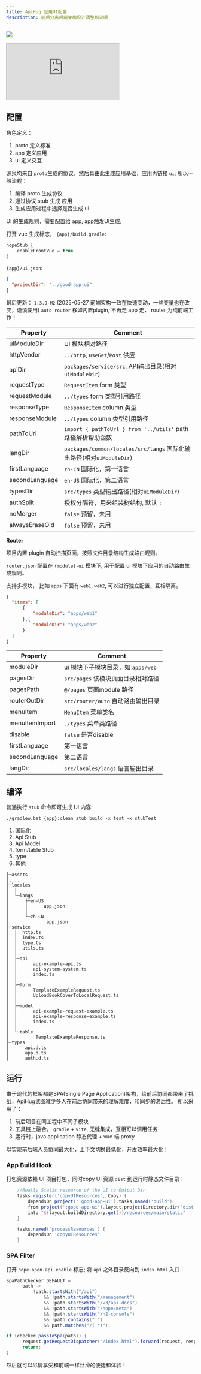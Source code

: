 ```yaml
---
title: ApiHug 应用UI配置
description: 前后分离后端架构设计调整和说明
---
```


<a target="_blank" href="https://search.maven.org/artifact/com.apihug/it-bom"><img
  src="https://img.shields.io/maven-central/v/com.apihug/it-bom.svg?label=Maven%20Central"/></a>

<div>
  <iframe
    src="https://plugins.jetbrains.com/embeddable/install/23534"
    border="0"
    height={'48px'}
    allow="accelerometer; autoplay; clipboard-write; encrypted-media; gyroscope; picture-in-picture"
    allowFullScreen
  ></iframe>
</div>

## 配置

角色定义：

1. proto 定义标准
2. app 定义应用
3. ui 定义交互

源泉均来自 `proto`生成的协议，然后具由此生成应用基础，应用再链接 `ui`; 所以一般流程：

1. 编译 proto 生成协议
2. 通过协议 stub 生成 应用
3. 生成应用过程中选择是否生成 ui

UI 的生成规则，需要配置给 app, app触发UI生成;

打开 vue 生成标志， `{app}/build.gradle`:

```groovy
hopeStub {
    enableFrontVue = true
}
```

`{app}/ui.json`:

```json
{
  "projectDir": "../good-app-ui"
}
```

最后更新：  `1.3.9-M2` (2025-05-27 前端架构一致在快速变动，一些变量也在改变，谨慎使用)
`auto router` 移如内置plugin, 不再走 app 走， router 为纯前端工作！

| Property       | Comment                                                      |
|----------------|--------------------------------------------------------------|
| uiModuleDir    | UI 模块相对路径                                                    |
| httpVendor     | `../http`, `useGet`/`Post` 供应                                |
| apiDir         | `packages/service/src`, API输出目录(相对`uiModuleDir`)             |
| requestType    | `RequestItem` form 类型                                        |
| requestModule  | `../types`     form 类型引用路径                                   |
| responseType   | `ResponseItem`  column 类型                                    |
| responseModule | `../types`       column 类型引用路径                               |
| pathToUrl      | `import { pathToUrl } from '../utils'`  path 路径解析帮助函数        |
| langDir        | `packages/common/locales/src/langs` 国际化输出路径(相对`uiModuleDir`) |
| firstLanguage  | `zh-CN`  国际化，第一语言                                            |
| secondLanguage | `en-US`  国际化，第二语言                                            |
| typesDir       | `src/types` 类型输出路径(相对`uiModuleDir`)                          |
| authSplit      | 授权分隔符，用来组装树结构, 默认 `:`                                        |
| noMerger       | `false` 预留，未用                                                |
| alwaysEraseOld | `false` 预留，未用                                                |

**Router**

项目内置 plugin 自动扫描页面，按照文件目录结构生成路由规则。

`router.json` 配置在 `{module}-ui` 模块下, 用于配置 ui 模块下应用的自动路由生成规则。

支持多模块， 比如 `apps` 下面有 `web1`, `web2`, 可以进行独立配置，互相隔离。

```json
{
  "items": [
      {
          "moduleDir": "apps/web1"
      },{
          "moduleDir": "apps/web2"
      }
  ]
}
```

| Property       | Comment                    |
|----------------|----------------------------|
| moduleDir      | ui 模块下子模块目录，如 `apps/web`   |
| pagesDir       | `src/pages` 该模块页面目录相对路径    |
| pagesPath      | `@/pages` 页面module 路径      |
| routerOutDir   | `src/router/auto` 自动路由输出目录 |
| menuItem       | `MenuItem` 菜单类名            |
| menuItemImport | `./types` 菜单类路径            |
| disable        | `false` 是否disable          |
| firstLanguage  | 第一语言                       |
| secondLanguage | 第二语言                       |
| langDir        | `src/locales/langs` 语言输出目录 |


## 编译

普通执行 `stub` 命令即可生成 UI 内容:

`./gradlew.bat {app}:clean stub build -x test -x stubTest`

1. 国际化
2. Api Stub
3. Api Model
4. form/table Stub
5. type
6. 其他

```
├─assets
│....
├─locales
│  │  
│  └─langs
│      ├─en-US
│      │      app.json
│      │
│      └─zh-CN
│              app.json
├─service
│  │  http.ts
│  │  index.ts
│  │  type.ts
│  │  utils.ts
│  │
│  ├─api
│  │      api-example-api.ts
│  │      api-system-system.ts
│  │      index.ts
│  │
│  ├─form
│  │      TemplateExampleRequest.ts
│  │      UploadBookCoverToLocalRequest.ts
│  │
│  ├─model
│  │      api-example-request-example.ts
│  │      api-example-response-example.ts
│  │      index.ts
│  │
│  └─table
│          TemplateExampleResponse.ts
├─types
│      api.d.ts
│      app.d.ts
│      auth.d.ts

```


## 运行

由于现代的框架都是SPA(Single Page Application)架构，给前后协同都带来了挑战，ApiHug试图减少多人在前后协同带来的理解难度，和同步的滞后性。 
所以采用了：

1. 前后项目在同工程中不同子模块
2. 工具链上融合， `gradle` +  `vite`, 无缝集成，互相可以调用任务
3. 运行时，java application 静态代理 + vue 端 proxy

以实现前后端人员协同最大化，上下文切换最低化，开发效率最大化！

### App Build Hook

打包资源依赖 UI 项目打包，同时copy UI 资源 `dist` 到运行时静态文件目录：

```groovy
    //Really Static resource of the UI to Output Dir
    tasks.register('copyUIResources', Copy) {
        dependsOn project(':good-app-ui').tasks.named('build')
        from project(':good-app-ui').layout.projectDirectory.dir('dist')
        into "${layout.buildDirectory.get()}/resources/main/static"
    }

    tasks.named('processResources') {
        dependsOn 'copyUIResources'
    }
```

### SPA Filter

打开 `hope.open.api.enable` 标志; 将 `api` 之外目录反向到 `index.html` 入口：

```java
SpaPathChecker DEFAULT =
      path ->
          !path.startsWith("/api")
              && !path.startsWith("/management")
              && !path.startsWith("/v3/api-docs")
              && !path.startsWith("/hope/meta")
              && !path.startsWith("/h2-console")
              && !path.contains(".")
              && path.matches("/(.*)");

if (checker.passToSpa(path)) {
      request.getRequestDispatcher("/index.html").forward(request, response);
      return;
}
```

然后就可以尽情享受和前端一样丝滑的便捷和体验！

